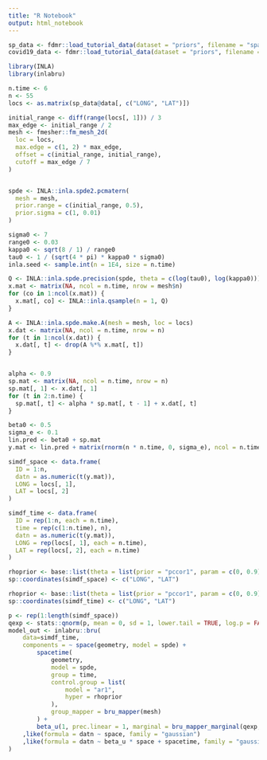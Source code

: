 ```yaml
---
title: "R Notebook"
output: html_notebook
---
```



```r
sp_data <- fdmr::load_tutorial_data(dataset = "priors", filename = "spatial_dataBris.rds")
covid19_data <- fdmr::load_tutorial_data(dataset = "priors", filename = "covid19_dataBris.rds")
```

```r
library(INLA)
library(inlabru)

n.time <- 6
n <- 55
locs <- as.matrix(sp_data@data[, c("LONG", "LAT")])

initial_range <- diff(range(locs[, 1])) / 3
max_edge <- initial_range / 2
mesh <- fmesher::fm_mesh_2d(
  loc = locs,
  max.edge = c(1, 2) * max_edge,
  offset = c(initial_range, initial_range),
  cutoff = max_edge / 7
)


spde <- INLA::inla.spde2.pcmatern(
  mesh = mesh,
  prior.range = c(initial_range, 0.5),
  prior.sigma = c(1, 0.01)
)

sigma0 <- 7
range0 <- 0.03
kappa0 <- sqrt(8 / 1) / range0
tau0 <- 1 / (sqrt(4 * pi) * kappa0 * sigma0)
inla.seed <- sample.int(n = 1E4, size = n.time)

Q <- INLA::inla.spde.precision(spde, theta = c(log(tau0), log(kappa0)))
x.mat <- matrix(NA, ncol = n.time, nrow = mesh$n)
for (co in 1:ncol(x.mat)) {
  x.mat[, co] <- INLA::inla.qsample(n = 1, Q)
}

A <- INLA::inla.spde.make.A(mesh = mesh, loc = locs)
x.dat <- matrix(NA, ncol = n.time, nrow = n)
for (t in 1:ncol(x.dat)) {
  x.dat[, t] <- drop(A %*% x.mat[, t])
}


alpha <- 0.9
sp.mat <- matrix(NA, ncol = n.time, nrow = n)
sp.mat[, 1] <- x.dat[, 1]
for (t in 2:n.time) {
  sp.mat[, t] <- alpha * sp.mat[, t - 1] + x.dat[, t]
}

beta0 <- 0.5
sigma_e <- 0.1
lin.pred <- beta0 + sp.mat
y.mat <- lin.pred + matrix(rnorm(n * n.time, 0, sigma_e), ncol = n.time)
```

```r
simdf_space <- data.frame(
  ID = 1:n,
  datn = as.numeric(t(y.mat)),
  LONG = locs[, 1],
  LAT = locs[, 2]
)

simdf_time <- data.frame(
  ID = rep(1:n, each = n.time),
  time = rep(c(1:n.time), n),
  datn = as.numeric(t(y.mat)),
  LONG = rep(locs[, 1], each = n.time),
  LAT = rep(locs[, 2], each = n.time)
)

```


```r
rhoprior <- base::list(theta = list(prior = "pccor1", param = c(0, 0.9)))
sp::coordinates(simdf_space) <- c("LONG", "LAT")
```

```r
rhoprior <- base::list(theta = list(prior = "pccor1", param = c(0, 0.9)))
sp::coordinates(simdf_time) <- c("LONG", "LAT")
```


```r
p <- rep(1:length(simdf_space))
qexp <- stats::qnorm(p, mean = 0, sd = 1, lower.tail = TRUE, log.p = FALSE)
model_out <- inlabru::bru(
    data=simdf_time,
    components = ~ space(geometry, model = spde) +
        spacetime(
            geometry,
            model = spde,
            group = time,
            control.group = list(
                model = "ar1",
                hyper = rhoprior
            ),
            group_mapper = bru_mapper(mesh)
        ) +
        beta_u(1, prec.linear = 1, marginal = bru_mapper_marginal(qexp, rate = 1))
    ,like(formula = datn ~ space, family = "gaussian")
    ,like(formula = datn ~ beta_u * space + spacetime, family = "gaussian")
)
```